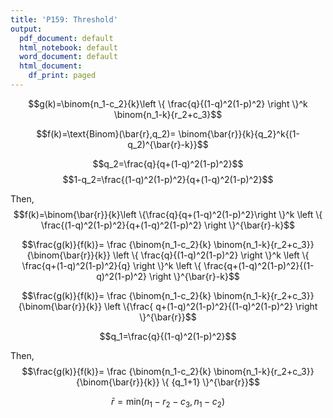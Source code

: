 ```yaml
---
title: 'P159: Threshold'
output:
  pdf_document: default
  html_notebook: default
  word_document: default
  html_document:
    df_print: paged
---
```


$$g(k)=\binom{n_1-c_2}{k}\left \{ \frac{q}{(1-q)^2(1-p)^2} \right \}^k \binom{n_1-k}{r_2+c_3}$$

$$f(k)=\text{Binom}(\bar{r},q_2)= \binom{\bar{r}}{k}{q_2}^k{(1-q_2)^{\bar{r}-k}}$$

$$q_2=\frac{q}{q+(1-q)^2(1-p)^2}$$
$$1-q_2=\frac{(1-q)^2(1-p)^2}{q+(1-q)^2(1-p)^2}$$

Then,$$f(k)=\binom{\bar{r}}{k}\left \{\frac{q}{q+(1-q)^2(1-p)^2}\right \}^k \left \{ \frac{(1-q)^2(1-p)^2}{q+(1-q)^2(1-p)^2} \right \}^{\bar{r}-k}$$



$$\frac{g(k)}{f(k)}= \frac {\binom{n_1-c_2}{k} \binom{n_1-k}{r_2+c_3}}{\binom{\bar{r}}{k}} \left \{ \frac{q}{(1-q)^2(1-p)^2} \right \}^k \left \{ \frac{q+(1-q)^2(1-p)^2}{q} \right \}^k \left \{ \frac{q+(1-q)^2(1-p)^2}{(1-q)^2(1-p)^2} \right \}^{\bar{r}-k}$$



$$\frac{g(k)}{f(k)}= \frac {\binom{n_1-c_2}{k} \binom{n_1-k}{r_2+c_3}}{\binom{\bar{r}}{k}} \left \{\frac{ q+(1-q)^2(1-p)^2}{(1-q)^2(1-p)^2} \right \}^{\bar{r}}$$


$$q_1=\frac{q}{(1-q)^2(1-p)^2}$$

Then, $$\frac{g(k)}{f(k)}= \frac {\binom{n_1-c_2}{k} \binom{n_1-k}{r_2+c_3}}{\binom{\bar{r}}{k}} \{ {q_1+1} \}^{\bar{r}}$$


$$\bar{r}=\text{min}(n_1-r_2-c_3, n_1-c_2)$$


